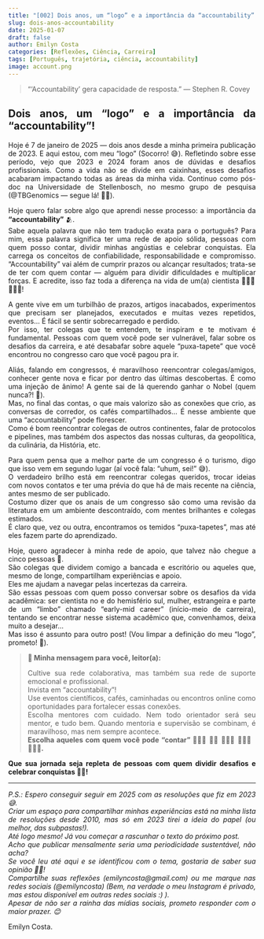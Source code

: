 ```yaml
---
title: "[002] Dois anos, um “logo” e a importância da “accountability”!"
slug: dois-anos-accountability
date: 2025-01-07
draft: false
author: Emilyn Costa
categories: [Reflexões, Ciência, Carreira]
tags: [Português, trajetória, ciência, accountability]
image: account.png
---
```


> "'Accountability' gera capacidade de resposta."
> — Stephen R. Covey

<div style="text-align: justify">

## Dois anos, um “logo” e a importância da “accountability”!

Hoje é 7 de janeiro de 2025 — dois anos desde a minha primeira publicação de 2023. E aqui estou, com meu “logo” (Socorro! 😅). Refletindo sobre esse período, vejo que 2023 e 2024 foram anos de dúvidas e desafios profissionais. Como a vida não se divide em caixinhas, esses desafios acabaram impactando todas as áreas da minha vida. Continuo como pós-doc na Universidade de Stellenbosch, no mesmo grupo de pesquisa (@TBGenomics — segue lá! 🫶🏽).

Hoje quero falar sobre algo que aprendi nesse processo: a importância da **"accountability"** 🫂.  
Sabe aquela palavra que não tem tradução exata para o português? Para mim, essa palavra significa ter uma rede de apoio sólida, pessoas com quem posso contar, dividir minhas angústias e celebrar conquistas. Ela carrega os conceitos de confiabilidade, responsabilidade e compromisso. “Accountability” vai além de cumprir prazos ou alcançar resultados; trata-se de ter com quem contar — alguém para dividir dificuldades e multiplicar forças. E acredite, isso faz toda a diferença na vida de um(a) cientista 👩🏾‍🔬🧑🏼‍🔬!

A gente vive em um turbilhão de prazos, artigos inacabados, experimentos que precisam ser planejados, executados e muitas vezes repetidos, eventos... É fácil se sentir sobrecarregado e perdido.  
Por isso, ter colegas que te entendem, te inspiram e te motivam é fundamental. Pessoas com quem você pode ser vulnerável, falar sobre os desafios da carreira, e até desabafar sobre aquele "puxa-tapete" que você encontrou no congresso caro que você pagou pra ir.

Aliás, falando em congressos, é maravilhoso reencontrar colegas/amigos, conhecer gente nova e ficar por dentro das últimas descobertas. É como uma injeção de ânimo! A gente sai de lá querendo ganhar o Nobel (quem nunca?! 🤪).  
Mas, no final das contas, o que mais valorizo são as conexões que crio, as conversas de corredor, os cafés compartilhados... É nesse ambiente que uma "accountability" pode florescer.  
Como é bom reencontrar colegas de outros continentes, falar de protocolos e pipelines, mas também dos aspectos das nossas culturas, da geopolítica, da culinária, da História, etc.

Para quem pensa que a melhor parte de um congresso é o turismo, digo que isso vem em segundo lugar (aí você fala: “uhum, sei!” 😅).  
O verdadeiro brilho está em reencontrar colegas queridos, trocar ideias com novos contatos e ter uma prévia do que há de mais recente na ciência, antes mesmo de ser publicado.  
Costumo dizer que os anais de um congresso são como uma revisão da literatura em um ambiente descontraído, com mentes brilhantes e colegas estimados.  
É claro que, vez ou outra, encontramos os temidos “puxa-tapetes”, mas até eles fazem parte do aprendizado.

Hoje, quero agradecer à minha rede de apoio, que talvez não chegue a cinco pessoas 🥹.  
São colegas que dividem comigo a bancada e escritório ou aqueles que, mesmo de longe, compartilham experiências e apoio.  
Eles me ajudam a navegar pelas incertezas da carreira.  
São essas pessoas com quem posso conversar sobre os desafios da vida acadêmica: ser cientista no e do hemisfério sul, mulher, estrangeira e parte de um “limbo” chamado “early-mid career” (início-meio de carreira), tentando se encontrar nesse sistema acadêmico que, convenhamos, deixa muito a desejar...  
Mas isso é assunto para outro post! (Vou limpar a definição do meu “logo”, prometo! 🫡).

> **🌟 Minha mensagem para você, leitor(a):**
>
> Cultive sua rede colaborativa, mas também sua rede de suporte emocional e profissional.  
> Invista em "accountability"!  
> Use eventos científicos, cafés, caminhadas ou encontros online como oportunidades para fortalecer essas conexões.  
> Escolha mentores com cuidado. Nem todo orientador será seu mentor, e tudo bem. Quando mentoria e supervisão se combinam, é maravilhoso, mas nem sempre acontece.  
> **Escolha aqueles com quem você pode "contar" 🙋🏻‍♀️ 💁🏿 🙆🏻‍♂️ 🙅🏿‍♀️ 🙆🏽‍♀️.**

**Que sua jornada seja repleta de pessoas com quem dividir desafios e celebrar conquistas 🫰🏽!**

---

<div style="text-align: justify; font-style: italic;">

P.S.: Espero conseguir seguir em 2025 com as resoluções que fiz em 2023 😅.  
Criar um espaço para compartilhar minhas experiências está na minha lista de resoluções desde 2010, mas só em 2023 tirei a ideia do papel (ou melhor, das subpastas!).  
Até logo mesmo! Já vou começar a rascunhar o texto do próximo post.  
Acho que publicar mensalmente seria uma periodicidade sustentável, não acha?  
Se você leu até aqui e se identificou com o tema, gostaria de saber sua opinião 🤲🏽!  
Compartilhe suas reflexões (emilyncosta@gmail.com) ou me marque nas redes sociais (@emilyncosta) (Bem, na verdade o meu Instagram é privado, mas estou disponível em outras redes sociais :) ).  
Apesar de não ser a rainha das mídias sociais, prometo responder com o maior prazer. 😊

</div>

<div style="text-align: justify; font-style: normal;">

Emilyn Costa.

</div>
